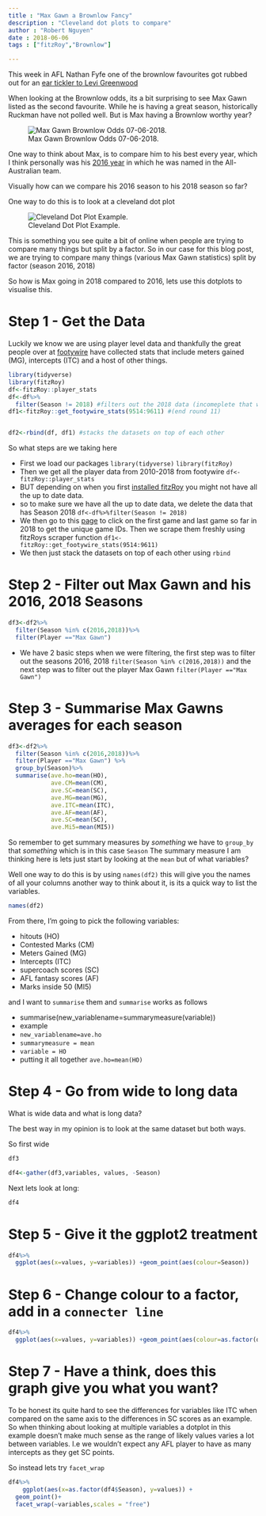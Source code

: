 ```yaml
---
title : "Max Gawn a Brownlow Fancy"
description : "Cleveland dot plots to compare"
author : "Robert Nguyen"
date : 2018-06-06
tags : ["fitzRoy","Brownlow"]

---
```


This week in AFL Nathan Fyfe one of the brownlow favourites got rubbed out for an [ear tickler to Levi Greenwood](https://twitter.com/AFL/status/1003170937812893696)

When looking at the Brownlow odds, its a bit surprising to see Max Gawn listed as the second favourite. While he is having a great season, historically Ruckman have not polled well. But is Max having a Brownlow worthy year?

![Max Gawn Brownlow Odds 07-06-2018.](/img/Capture.PNG)

One way to think about Max, is to compare him to his best every year, which I think personally was his [2016 year](https://en.wikipedia.org/wiki/2016_All-Australian_team) in which he was named in the All-Australian team. 

Visually how can we compare his 2016 season to his 2018 season so far?

One way to do this is to look at a cleveland dot plot

![Cleveland Dot Plot Example.](/img/unnamed-chunk-10-1.png)

This is something you see quite a bit of online when people are trying to compare many things but split by a factor. 
So in our case for this blog post, we are trying to compare many things (various Max Gawn statistics) split by factor (season 2016, 2018)

So how is Max going in 2018 compared to 2016, lets use this dotplots to visualise this. 

# Step 1 - Get the Data

Luckily we know we are using player level data and thankfully the great people over at [footywire](https://www.footywire.com/afl/footy/ft_match_statistics?mid=9604) have collected stats that include meters gained (MG), intercepts (ITC) and a host of other things. 


```r

library(tidyverse)
library(fitzRoy)
df<-fitzRoy::player_stats
df<-df%>%
  filter(Season != 2018) #filters out the 2018 data (incomeplete that was downloaded when installing fitzRoy for first time) 
df1<-fitzRoy::get_footywire_stats(9514:9611) #(end round 11)


df2<-rbind(df, df1) #stacks the datasets on top of each other

```

So what steps are we taking here

* First we load our packages `library(tidyverse)` `library(fitzRoy)`
* Then we get all the player data from 2010-2018 from footywire `df<-fitzRoy::player_stats` 
* BUT depending on when you first [installed fitzRoy](https://github.com/jimmyday12/fitzRoy) you might not have all the up to date data. 
* so to make sure we have all the up to date data, we delete the data that has Season 2018 `df<-df%>%filter(Season != 2018)` 
* We then go to this [page](https://www.footywire.com/afl/footy/ft_match_list) to click on the first game and last game so far in 2018 to get the unique game IDs. Then we scrape them freshly using fitzRoys scraper function `df1<-fitzRoy::get_footywire_stats(9514:9611)`
* We then just stack the datasets on top of each other using `rbind` 



# Step 2 - Filter out Max Gawn and his 2016, 2018 Seasons

```r


df3<-df2%>%
  filter(Season %in% c(2016,2018))%>%
  filter(Player =="Max Gawn") 
```

* We have 2 basic steps when we were filtering, the first step was to filter out the seasons 2016, 2018 `filter(Season %in% c(2016,2018))` and the next step was to filter out the player Max Gawn `filter(Player =="Max Gawn")`



# Step 3 - Summarise Max Gawns averages for each season

```r
df3<-df2%>%
  filter(Season %in% c(2016,2018))%>%
  filter(Player =="Max Gawn") %>%
  group_by(Season)%>%
  summarise(ave.ho=mean(HO),
            ave.CM=mean(CM),
            ave.SC=mean(SC),
            ave.MG=mean(MG),
            ave.ITC=mean(ITC), 
            ave.AF=mean(AF),
            ave.SC=mean(SC),
            ave.Mi5=mean(MI5))


```

So remember to get summary measures by *something* we have to `group_by` that *something* which is in this case `Season`
The summary measure I am thinking here is lets just start by looking at the `mean` but of what variables? 

Well one way to do this is by using `names(df2)` this will give you the names of all your columns another way to think about it, is its a quick way to list the variables. 

```r
names(df2)
```

From there, I'm going to pick the following variables:

* hitouts (HO)
* Contested Marks (CM)
* Meters Gained (MG)
* Intercepts (ITC)
* supercoach scores (SC)
* AFL fantasy scores (AF)
* Marks inside 50 (MI5)

and I want to `summarise` them and `summarise` works as follows

* summarise(new_variablename=summarymeasure(variable))
* example 
* `new_variablename=ave.ho`
* `summarymeasure = mean`
* `variable = HO`
* putting it all together `ave.ho=mean(HO)` 


# Step 4 - Go from wide to long data

What is wide data and what is long data? 

The best way in my opinion is to look at the same dataset but both ways. 

So first wide

```r
df3
```


```r

df4<-gather(df3,variables, values, -Season)   


```
Next lets look at long:

```r

df4

```

# Step 5 - Give it the ggplot2 treatment

```r
df4%>%   
  ggplot(aes(x=values, y=variables)) +geom_point(aes(colour=Season))

```

# Step 6 - Change colour to a factor, add in a `connecter line`

```r
df4%>%   
  ggplot(aes(x=values, y=variables)) +geom_point(aes(colour=as.factor(df4$Season)))+ geom_line(aes(group = variables))

```

# Step 7 - Have a think, does this graph give you what you want?

To be honest its quite hard to see the differences for variables like ITC when compared on the same axis to the differences in SC scores as an example. 
So when thinking about looking at multiple variables a dotplot in this example doesn't make much sense as the range of likely values varies a lot between variables. I.e we wouldn't expect any AFL player to have as many intercepts as they get SC points. 


So instead lets try `facet_wrap`

```r
df4%>%   
    ggplot(aes(x=as.factor(df4$Season), y=values)) +
  geom_point()+
  facet_wrap(~variables,scales = "free")

```